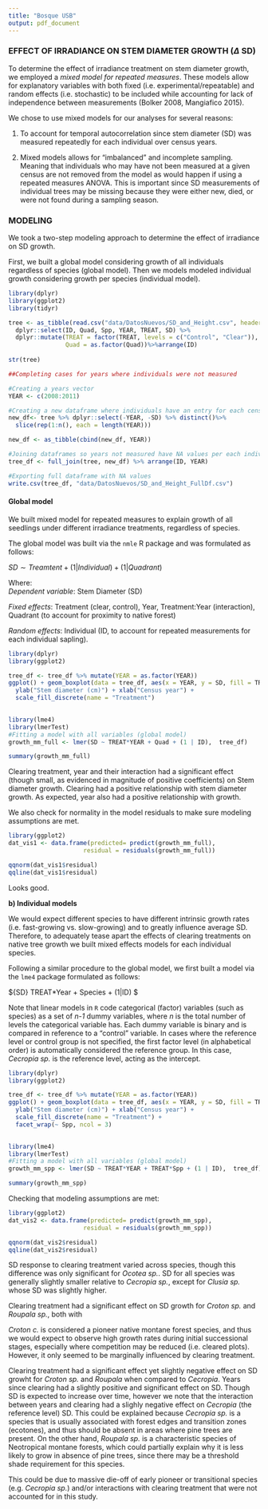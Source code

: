 ```yaml
---
title: "Bosque USB"
output: pdf_document
---
```


### EFFECT OF IRRADIANCE ON STEM DIAMETER GROWTH ($\Delta$ SD)

To determine the effect of irradiance treatment on stem diameter growth, we employed a *mixed model for repeated measures*. These models allow for explanatory variables with both fixed (i.e. experimental/repeatable) and random effects (i.e. stochastic) to be included while accounting for lack of independence between measurements (Bolker 2008, Mangiafico 2015).

We chose to use mixed models for our analyses for several reasons:

1) To account for temporal autocorrelation since stem diameter (SD) was measured repeatedly for each individual over census years. 

2) Mixed models allows for "imbalanced" and incomplete sampling. Meaning that individuals who may have not been measured at a given census are not removed from the model as would happen if using a repeated measures ANOVA. This is important since SD measurements of individual trees may be missing because they were either new, died, or were not found during a sampling season.

### MODELING 

We took a two-step modeling approach to determine the effect of irradiance on SD growth. 

First, we built a global model considering growth of all individuals regardless of species (global model). Then we models modeled individual growth considering growth per species (individual model). 

```r
library(dplyr)
library(ggplot2)
library(tidyr)

tree <- as_tibble(read.csv("data/DatosNuevos/SD_and_Height.csv", header = T)) %>% 
  dplyr::select(ID, Quad, Spp, YEAR, TREAT, SD) %>% 
  dplyr::mutate(TREAT = factor(TREAT, levels = c("Control", "Clear")),
                Quad = as.factor(Quad))%>%arrange(ID)
  
str(tree)
```


```r
##Completing cases for years where individuals were not measured

#Creating a years vector 
YEAR <- c(2008:2011)

#Creating a new dataframe where individuals have an entry for each census year
new_df<- tree %>% dplyr::select(-YEAR, -SD) %>% distinct()%>% 
  slice(rep(1:n(), each = length(YEAR))) 

new_df <- as_tibble(cbind(new_df, YEAR))

#Joining dataframes so years not measured have NA values per each individual 
tree_df <- full_join(tree, new_df) %>% arrange(ID, YEAR)

#Exporting full dataframe with NA values
write.csv(tree_df, "data/DatosNuevos/SD_and_Height_FullDf.csv")
```

#### Global model

We built mixed model for repeated measures to explain growth of all seedlings under different irradiance treatments, regardless of species. 

The global model was built via the `nmle` R package and was formulated as follows: 

$SD \sim Treamtent + (1|Individual) + (1|Quadrant)$ 

Where:  
_Dependent variable_: Stem Diameter (SD) 

_Fixed effects_: Treatment (clear, control), Year, Treatment:Year (interaction), 
Quadrant (to account for proximity to native forest)

_Random effects_: Individual (ID, to account for repeated measurements for each individual sapling).

```r
library(dplyr)
library(ggplot2)

tree_df <- tree_df %>% mutate(YEAR = as.factor(YEAR))
ggplot() + geom_boxplot(data = tree_df, aes(x = YEAR, y = SD, fill = TREAT)) +
  ylab("Stem diameter (cm)") + xlab("Census year") +
  scale_fill_discrete(name = "Treatment")
  
```

```r
library(lme4)
library(lmerTest)
#Fitting a model with all variables (global model)
growth_mm_full <- lmer(SD ~ TREAT*YEAR + Quad + (1 | ID),  tree_df)
```

```r
summary(growth_mm_full)
```

Clearing treatment, year and their interaction had a significant effect (though small, as evidenced in magnitude of positive coefficients) on Stem diameter growth. Clearing had a positive relationship with stem diameter growth. As expected, year also had a positive relationship with growth. 

We also check for normality in the model residuals to make sure modeling assumptions are met.

```r
library(ggplot2)
dat_vis1 <- data.frame(predicted= predict(growth_mm_full),
                     residual = residuals(growth_mm_full))
```

```r
qqnorm(dat_vis1$residual)
qqline(dat_vis1$residual)
```

Looks good. 


**b)  Individual models**

We would expect different species to have different intrinsic growth rates (i.e. fast-growing vs. slow-growing) and to greatly influence average SD. Therefore, to adequately tease apart the effects of clearing treatments on native tree growth we built mixed effects models for each individual species. 

Following a similar procedure to the global model, we first built a  model via the `lme4` package formulated as follows: 

${SD} \sim TREAT*Year + Species + (1|ID) $

Note that linear models in `R` code categorical (factor) variables (such as species) as a set of *n-1* dummy variables, where *n* is the total number of levels the categorical variable has. Each dummy variable is binary and is compared in reference to a "control" variable. In cases where the reference level or control group is not specified, the first factor level (in alphabetical order) is automatically considered the reference group. In this case, *Cecropia sp.* is the reference level, acting as the intercept. 

```r
library(dplyr)
library(ggplot2)

tree_df <- tree_df %>% mutate(YEAR = as.factor(YEAR))
ggplot() + geom_boxplot(data = tree_df, aes(x = YEAR, y = SD, fill = TREAT)) +
  ylab("Stem diameter (cm)") + xlab("Census year") +
  scale_fill_discrete(name = "Treatment") + 
  facet_wrap(~ Spp, ncol = 3)
  
```

```r
library(lme4)
library(lmerTest)
#Fitting a model with all variables (global model)
growth_mm_spp <- lmer(SD ~ TREAT*YEAR + TREAT*Spp + (1 | ID),  tree_df)

summary(growth_mm_spp)
```

Checking that modeling assumptions are met: 
```r
library(ggplot2)
dat_vis2 <- data.frame(predicted= predict(growth_mm_spp),
                     residual = residuals(growth_mm_spp))
```

```r
qqnorm(dat_vis2$residual)
qqline(dat_vis2$residual)
```

SD response to clearing treatment varied across species, though this difference was only significant for *Ocotea sp.*. SD for all species was generally slightly smaller relative to *Cecropia sp.*, except for *Clusia sp.* whose SD was slightly higher. 

Clearing treatment had a significant effect on SD growth for *Croton sp.* and  *Roupala sp.*, both with 

*Croton c.* is considered a pioneer native montane forest species, and thus we would expect to observe high growth rates during initial successional stages, especially where competition may be reduced (i.e. cleared plots). However, it only seemed to be marginally influenced by clearing treatment. 

Clearing treatment had a significant effect yet slightly negative effect on SD growht for *Croton sp.* and *Roupala* when compared to *Cecropia*. Years since clearing had a slightly positive and significant effect on SD. Though SD is expected to increase over time, however we note that the interaction between years and clearing had a slighly negative effect on *Cecropia* (the reference level) SD. This could be explained because
*Cecropia sp.* is a species that is usually associated with forest edges and transition zones (ecotones), and thus should be absent in areas where pine trees are present. On the other hand, *Roupala sp.* is a characteristic species of Neotropical montane forests, which could partially explain why it is less likely to grow in absence of pine trees, since there may be a threshold shade requirement for this species.


This could be due to massive die-off of early pioneer or transitional species (e.g. *Cecropia sp.*) and/or interactions with clearing treatment that were not accounted for in this study.
